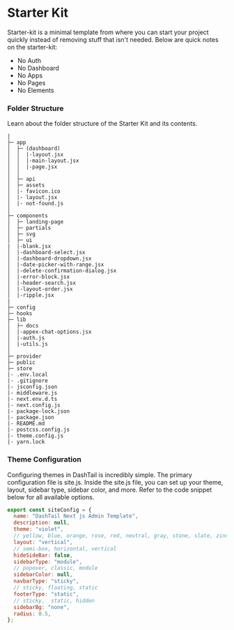 # Starter Kit

Starter-kit is a minimal template from where you can start your project quickly instead of removing stuff that isn't needed. Below are quick notes on the starter-kit:

- No Auth
- No Dashboard
- No Apps
- No Pages
- No Elements

### Folder Structure

Learn about the folder structure of the Starter Kit and its contents.


```
|
├─ app
│  ├─ (dashboard)
│  │  |-layout.jsx
│  │  |-main-layout.jsx
│  │  |-page.jsx
│  │
│  ├─ api
│  ├─ assets
│  |- favicon.ico
│  |- layout.jsx
│  |- not-found.js
│
├─ components
│  ├─ landing-page
│  ├─ partials
│  ├─ svg
│  ├─ ui
|  |-blank.jsx
│  |-dashboard-select.jsx
│  |-dashboard-dropdown.jsx
│  |-date-picker-with-range.jsx
│  |-delete-confirmation-dialog.jsx
│  |-error-block.jsx
│  |-header-search.jsx
│  |-layout-order.jsx
│  |-ripple.jsx
|
├─ config
├─ hooks
├─ lib
│  ├─ docs
│  |-appex-chat-options.jsx
│  |-auth.js
│  |-utils.js
│
├─ provider
├─ public
├─ store
|- .env.local
|- .gitignore
|- jsconfig.json
|- middleware.js
|- next.env.d.ts
|- next.config.js
|- package-lock.json
|- package.json
|- README.md
|- postcss.config.js
|- theme.config.js
|- yarn.lock
```

### Theme Configuration

Configuring themes in DashTail is incredibly simple. The primary configuration file is site.js. Inside the site.js file, you can set up your theme, layout, sidebar type, sidebar color, and more. Refer to the code snippet below for all available options.

```js filename="site.js"
export const siteConfig = {
  name: "DashTail Next js Admin Template",
  description: null,
  theme: "violet",
  // yellow, blue, orange, rose, red, neutral, gray, stone, slate, zinc
  layout: "vertical",
  // semi-box, horizontal, vertical
  hideSideBar: false,
  sidebarType: "module",
  // popover, classic, module
  sidebarColor: null,
  navbarType: "sticky",
  // sticky, floating, static
  footerType: "static",
  // sticky,  static, hidden
  sidebarBg: "none",
  radius: 0.5,
};

```

